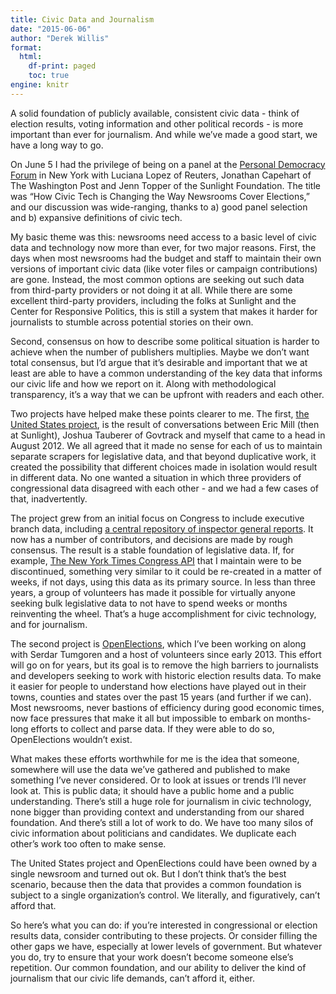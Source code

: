```yaml
---
title: Civic Data and Journalism
date: "2015-06-06"
author: "Derek Willis"
format:
  html:
    df-print: paged
    toc: true
engine: knitr
---
```


A solid foundation of publicly available, consistent civic data - think of election results, voting information and other political records - is more important than ever for journalism. And while we've made a good start, we have a long way to go.

On June 5 I had the privilege of being on a panel at the [Personal Democracy Forum](https://personaldemocracy.com/static-content/pdf-2015-program) in New York with Luciana Lopez of Reuters, Jonathan Capehart of The Washington Post and Jenn Topper of the Sunlight Foundation. The title was "How Civic Tech is Changing the Way Newsrooms Cover Elections," and our discussion was wide-ranging, thanks to a) good panel selection and b) expansive definitions of civic tech.

My basic theme was this: newsrooms need access to a basic level of civic data and technology now more than ever, for two major reasons. First, the days when most newsrooms had the budget and staff to maintain their own versions of important civic data (like voter files or campaign contributions) are gone. Instead, the most common options are seeking out such data from third-party providers or not doing it at all. While there are some excellent third-party providers, including the folks at Sunlight and the Center for Responsive Politics, this is still a system that makes it harder for journalists to stumble across potential stories on their own.

Second, consensus on how to describe some political situation is harder to achieve when the number of publishers multiplies. Maybe we don't want total consensus, but I'd argue that it's desirable and important that we at least are able to have a common understanding of the key data that informs our civic life and how we report on it. Along with methodological transparency, it's a way that we can be upfront with readers and each other.

Two projects have helped make these points clearer to me. The first, [the United States project](https://theunitedstates.io/), is the result of conversations between Eric Mill (then at Sunlight), Joshua Tauberer of Govtrack and myself that came to a head in August 2012. We all agreed that it made no sense for each of us to maintain separate scrapers for legislative data, and that beyond duplicative work, it created the possibility that different choices made in isolation would result in different data. No one wanted a situation in which three providers of congressional data disagreed with each other - and we had a few cases of that, inadvertently.

The project grew from an initial focus on Congress to include executive branch data, including [a central repository of inspector general reports](https://github.com/unitedstates/inspectors-general). It now has a number of contributors, and decisions are made by rough consensus. The result is a stable foundation of legislative data. If, for example, [The New York Times Congress API](http://developer.nytimes.com/docs/congress_api) that I maintain were to be discontinued, something very similar to it could be re-created in a matter of weeks, if not days, using this data as its primary source. In less than three years, a group of volunteers has made it possible for virtually anyone seeking bulk legislative data to not have to spend weeks or months reinventing the wheel. That's a huge accomplishment for civic technology, and for journalism.

The second project is [OpenElections](http://openelections.net/), which I've been working on along with Serdar Tumgoren and a host of volunteers since early 2013. This effort will go on for years, but its goal is to remove the high barriers to journalists and developers seeking to work with historic election results data. To make it easier for people to understand how elections have played out in their towns, counties and states over the past 15 years (and further if we can). Most newsrooms, never bastions of efficiency during good economic times, now face pressures that make it all but impossible to embark on months-long efforts to collect and parse data. If they were able to do so, OpenElections wouldn't exist.

What makes these efforts worthwhile for me is the idea that someone, somewhere will use the data we've gathered and published to make something I've never considered. Or to look at issues or trends I'll never look at. This is public data; it should have a public home and a public understanding. There's still a huge role for journalism in civic technology, none bigger than providing context and understanding from our shared foundation. And there's still a lot of work to do. We have too many silos of civic information about politicians and candidates. We duplicate each other's work too often to make sense.

The United States project and OpenElections could have been owned by a single newsroom and turned out ok. But I don't think that's the best scenario, because then the data that provides a common foundation is subject to a single organization's control. We literally, and figuratively, can't afford that.

So here's what you can do: if you're interested in congressional or election results data, consider contributing to these projects. Or consider filling the other gaps we have, especially at lower levels of government. But whatever you do, try to ensure that your work doesn't become someone else's repetition. Our common foundation, and our ability to deliver the kind of journalism that our civic life demands, can't afford it, either.
